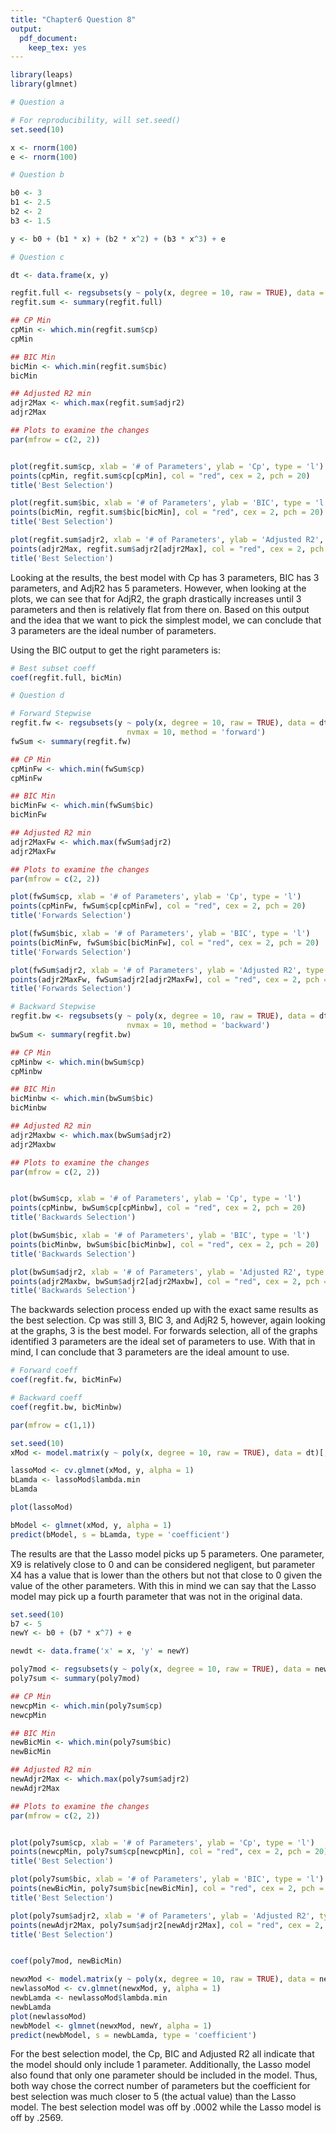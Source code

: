 ```yaml
---
title: "Chapter6 Question 8"
output: 
  pdf_document: 
    keep_tex: yes
---
```


```r
library(leaps)
library(glmnet)
```

```r
# Question a

# For reproducibility, will set.seed()
set.seed(10)

x <- rnorm(100)
e <- rnorm(100)
```



```r
# Question b

b0 <- 3
b1 <- 2.5
b2 <- 2
b3 <- 1.5

y <- b0 + (b1 * x) + (b2 * x^2) + (b3 * x^3) + e
```

```r
# Question c

dt <- data.frame(x, y)

regfit.full <- regsubsets(y ~ poly(x, degree = 10, raw = TRUE), data = dt, nvmax = 10)
regfit.sum <- summary(regfit.full)

## CP Min
cpMin <- which.min(regfit.sum$cp)
cpMin

## BIC Min
bicMin <- which.min(regfit.sum$bic)
bicMin

## Adjusted R2 min
adjr2Max <- which.max(regfit.sum$adjr2)
adjr2Max

## Plots to examine the changes
par(mfrow = c(2, 2))


plot(regfit.sum$cp, xlab = '# of Parameters', ylab = 'Cp', type = 'l')
points(cpMin, regfit.sum$cp[cpMin], col = "red", cex = 2, pch = 20)
title('Best Selection')

plot(regfit.sum$bic, xlab = '# of Parameters', ylab = 'BIC', type = 'l')
points(bicMin, regfit.sum$bic[bicMin], col = "red", cex = 2, pch = 20)
title('Best Selection')

plot(regfit.sum$adjr2, xlab = '# of Parameters', ylab = 'Adjusted R2', type = 'l')
points(adjr2Max, regfit.sum$adjr2[adjr2Max], col = "red", cex = 2, pch = 20)
title('Best Selection')
```

Looking at the results, the best model with Cp has 3 parameters, BIC has 3
parameters, and AdjR2 has 5 parameters. However, when looking at the plots,
we can see that for AdjR2, the graph drastically increases until 3 parameters
and then is relatively flat from there on. Based on this output and the idea
that we want to pick the simplest model, we can conclude that 3 parameters are
the ideal number of parameters.

Using the BIC output to get the right parameters is:

```r
# Best subset coeff
coef(regfit.full, bicMin)

```


```r
# Question d

# Forward Stepwise
regfit.fw <- regsubsets(y ~ poly(x, degree = 10, raw = TRUE), data = dt, 
                          nvmax = 10, method = 'forward')
fwSum <- summary(regfit.fw)

## CP Min
cpMinFw <- which.min(fwSum$cp)
cpMinFw

## BIC Min
bicMinFw <- which.min(fwSum$bic)
bicMinFw

## Adjusted R2 min
adjr2MaxFw <- which.max(fwSum$adjr2)
adjr2MaxFw

## Plots to examine the changes
par(mfrow = c(2, 2))

plot(fwSum$cp, xlab = '# of Parameters', ylab = 'Cp', type = 'l')
points(cpMinFw, fwSum$cp[cpMinFw], col = "red", cex = 2, pch = 20)
title('Forwards Selection')

plot(fwSum$bic, xlab = '# of Parameters', ylab = 'BIC', type = 'l')
points(bicMinFw, fwSum$bic[bicMinFw], col = "red", cex = 2, pch = 20)
title('Forwards Selection')

plot(fwSum$adjr2, xlab = '# of Parameters', ylab = 'Adjusted R2', type = 'l')
points(adjr2MaxFw, fwSum$adjr2[adjr2MaxFw], col = "red", cex = 2, pch = 20)
title('Forwards Selection')

# Backward Stepwise
regfit.bw <- regsubsets(y ~ poly(x, degree = 10, raw = TRUE), data = dt, 
                          nvmax = 10, method = 'backward')
bwSum <- summary(regfit.bw)

## CP Min
cpMinbw <- which.min(bwSum$cp)
cpMinbw

## BIC Min
bicMinbw <- which.min(bwSum$bic)
bicMinbw

## Adjusted R2 min
adjr2Maxbw <- which.max(bwSum$adjr2)
adjr2Maxbw

## Plots to examine the changes
par(mfrow = c(2, 2))


plot(bwSum$cp, xlab = '# of Parameters', ylab = 'Cp', type = 'l')
points(cpMinbw, bwSum$cp[cpMinbw], col = "red", cex = 2, pch = 20)
title('Backwards Selection')

plot(bwSum$bic, xlab = '# of Parameters', ylab = 'BIC', type = 'l')
points(bicMinbw, bwSum$bic[bicMinbw], col = "red", cex = 2, pch = 20)
title('Backwards Selection')

plot(bwSum$adjr2, xlab = '# of Parameters', ylab = 'Adjusted R2', type = 'l')
points(adjr2Maxbw, bwSum$adjr2[adjr2Maxbw], col = "red", cex = 2, pch = 20)
title('Backwards Selection')

```

The backwards selection process ended up with the exact same results as the 
best selection. Cp was still 3, BIC 3, and AdjR2 5, however, again looking at 
the graphs, 3 is the best model. For forwards selection, all of the graphs
identified 3 parameters are the ideal set of parameters to use. With that in 
mind, I can conclude that 3 parameters are the ideal amount to use.

```r
# Forward coeff
coef(regfit.fw, bicMinFw)

# Backward coeff
coef(regfit.bw, bicMinbw)
```



```r
par(mfrow = c(1,1))

set.seed(10)
xMod <- model.matrix(y ~ poly(x, degree = 10, raw = TRUE), data = dt)[, -1]

lassoMod <- cv.glmnet(xMod, y, alpha = 1)
bLamda <- lassoMod$lambda.min
bLamda

plot(lassoMod)

bModel <- glmnet(xMod, y, alpha = 1)
predict(bModel, s = bLamda, type = 'coefficient')
```

The results are that the Lasso model picks up 5 parameters. One parameter, X9 is
relatively close to 0 and can be considered negligent, but parameter X4 has a 
value that is lower than the others but not that close to 0 given the value of 
the other parameters. With this in mind we can say that the Lasso model may
pick up a fourth parameter that was not in the original data.

```r
set.seed(10)
b7 <- 5
newY <- b0 + (b7 * x^7) + e

newdt <- data.frame('x' = x, 'y' = newY)

poly7mod <- regsubsets(y ~ poly(x, degree = 10, raw = TRUE), data = newdt, nvmax = 10)
poly7sum <- summary(poly7mod)

## CP Min
newcpMin <- which.min(poly7sum$cp)
newcpMin

## BIC Min
newBicMin <- which.min(poly7sum$bic)
newBicMin

## Adjusted R2 min
newAdjr2Max <- which.max(poly7sum$adjr2)
newAdjr2Max

## Plots to examine the changes
par(mfrow = c(2, 2))


plot(poly7sum$cp, xlab = '# of Parameters', ylab = 'Cp', type = 'l')
points(newcpMin, poly7sum$cp[newcpMin], col = "red", cex = 2, pch = 20)
title('Best Selection')

plot(poly7sum$bic, xlab = '# of Parameters', ylab = 'BIC', type = 'l')
points(newBicMin, poly7sum$bic[newBicMin], col = "red", cex = 2, pch = 20)
title('Best Selection')

plot(poly7sum$adjr2, xlab = '# of Parameters', ylab = 'Adjusted R2', type = 'l')
points(newAdjr2Max, poly7sum$adjr2[newAdjr2Max], col = "red", cex = 2, pch = 20)
title('Best Selection')


coef(poly7mod, newBicMin)

newxMod <- model.matrix(y ~ poly(x, degree = 10, raw = TRUE), data = newdt)[, -1]
newlassoMod <- cv.glmnet(newxMod, y, alpha = 1)
newbLamda <- newlassoMod$lambda.min
newbLamda
plot(newlassoMod)
newbModel <- glmnet(newxMod, newY, alpha = 1)
predict(newbModel, s = newbLamda, type = 'coefficient')
```

For the best selection model, the Cp, BIC and Adjusted R2 all indicate that the
model should only include 1 parameter. Additionally, the Lasso model also found 
that only one parameter should be included in the model. Thus, both way chose
the correct number of parameters but the coefficient for best selection was
much closer to 5 (the actual value) than the Lasso model. The best selection 
model was off by .0002 while the Lasso model is off by .2569.
